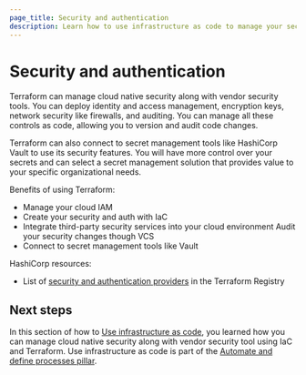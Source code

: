 ```yaml
---
page_title: Security and authentication
description: Learn how to use infrastructure as code to manage your security and authentication.
---
```


# Security and authentication

Terraform can manage cloud native security along with vendor security tools. You can deploy identity and access management, encryption keys, network security like firewalls, and auditing. You can manage all these controls as code, allowing you to version and audit code changes. 

Terraform can also connect to secret management tools like HashiCorp Vault to use its security features. You will have more control over your secrets and can select a secret management solution that provides value to your specific organizational needs.

Benefits of using Terraform:
- Manage your cloud IAM
- Create your security and auth with IaC
- Integrate third-party security services into your cloud environment
Audit your security changes though VCS
- Connect to secret management tools like Vault

HashiCorp resources:
- List of [security and authentication providers](https://registry.terraform.io/browse/providers?category=security-authentication) in the Terraform Registry

## Next steps

In this section of how to [Use infrastructure as code](/well-architected-framework/automate-and-define-processes/use-infrastructure-as-code), you learned how you can manage cloud native security along with vendor security tool using IaC and Terraform. Use infrastructure as code is part of the [Automate and define processes pillar](/well-architected-framework/automate-and-define-processes).
